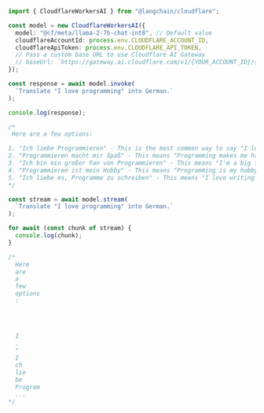 ```typescript
import { CloudflareWorkersAI } from "@langchain/cloudflare";

const model = new CloudflareWorkersAI({
  model: "@cf/meta/llama-2-7b-chat-int8", // Default value
  cloudflareAccountId: process.env.CLOUDFLARE_ACCOUNT_ID,
  cloudflareApiToken: process.env.CLOUDFLARE_API_TOKEN,
  // Pass a custom base URL to use Cloudflare AI Gateway
  // baseUrl: `https://gateway.ai.cloudflare.com/v1/{YOUR_ACCOUNT_ID}/{GATEWAY_NAME}/workers-ai/`,
});

const response = await model.invoke(
  `Translate "I love programming" into German.`
);

console.log(response);

/*
 Here are a few options:

1. "Ich liebe Programmieren" - This is the most common way to say "I love programming" in German. "Liebe" means "love" in German, and "Programmieren" means "programming".
2. "Programmieren macht mir Spaß" - This means "Programming makes me happy". This is a more casual way to express your love for programming in German.
3. "Ich bin ein großer Fan von Programmieren" - This means "I'm a big fan of programming". This is a more formal way to express your love for programming in German.
4. "Programmieren ist mein Hobby" - This means "Programming is my hobby". This is a more casual way to express your love for programming in German.
5. "Ich liebe es, Programme zu schreiben" - This means "I love writing programs". This is a more formal way to express your love for programming in German.
*/

const stream = await model.stream(
  `Translate "I love programming" into German.`
);

for await (const chunk of stream) {
  console.log(chunk);
}

/*
  Here
  are
  a
  few
  options
  :




  1
  .
  "
  I
  ch
  lie
  be
  Program
  ...
*/
```
